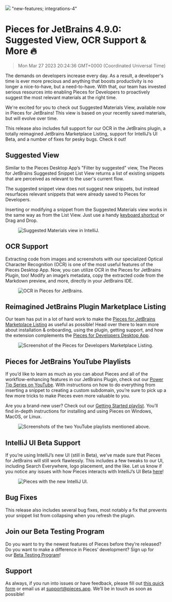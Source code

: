 ![](https://uploads-ssl.webflow.com/6143afec68f555387049efb3/6421fb8220920d068a119be5_jetbrains-490_91b8bf8a1098ba7145bb3ec18e9790d1_2000.jpeg)
"new-features; integrations-4"
# Pieces for JetBrains 4.9.0: Suggested View, OCR Support & More 🔥
> Mon Mar 27 2023 20:24:36 GMT+0000 (Coordinated Universal Time)
<p>The demands on developers increase every day. As a result, a developer&#x27;s time is  ever more precious and anything that boosts productivity is no longer a nice-to-have, but a need-to-have. With that, our team has invested serious resources into enabling Pieces for Developers to proactively suggest the most relevant materials at the right time.</p><p>We&#x27;re excited for you to check out Suggested Materials View, available now in Pieces for JetBrains! This view is based on your recently saved materials, but will evolve over time.</p><p>This release also includes full support for our OCR in the JetBrains plugin, a totally reimagined JetBrains Marketplace Listing, support for IntelliJ’s UI Beta, and a number of fixes for pesky bugs. Check it out!</p><h2 id="d5e9p">Suggested View</h2><p>Similar to the Pieces Desktop App’s &quot;Filter by suggested&quot; view, The Pieces for JetBrains Suggested Snippet List View returns a list of existing snippets that are perceived as relevant to the user&#x27;s current flow.</p><p>The suggested snippet view does not suggest new snippets, but instead resurfaces relevant snippets that were already saved to Pieces for Developers.</p><p>Inserting or modifying a snippet from the Suggested Materials view works in the same way as from the List View. Just use a handy <a href="https://zeep.pieces.cloud/?p=f71c48b7ff" target="_blank" rel="noopener noreferrer">keyboard shortcut</a> or Drag and Drop.</p><figure class="w-richtext-figure-type-image w-richtext-align-center" data-rt-type="image" data-rt-align="center"><div><img alt="Suggested Materials view in IntelliJ." src="https://uploads-ssl.webflow.com/6143afec68f555387049efb3/63f7874d8a8fba4003928e4d_screenshot-2023-02-15-at-110625-am_5d874765f1771d6f9dfd568598c6bc95_800.jpeg" /></div></figure><h2 id="45f1b">OCR Support</h2><p>Extracting code from images and screenshots with our specialized Optical Character Recognition (OCR) is one of the most useful features of the Pieces Desktop App. Now, you can utilize OCR in the Pieces for JetBrains Plugin, too! Modify an image’s metadata, copy the extracted code from the Markdown preview, and more, directly in your JetBrains IDE.</p><figure class="w-richtext-figure-type-image w-richtext-align-center" data-rt-type="image" data-rt-align="center"><div><img alt="OCR in Pieces for JetBrains." src="https://uploads-ssl.webflow.com/6143afec68f555387049efb3/63f7874d8a8fba6bfc928e8a_ocr-jetbrains-4_77439f5e7abe511a9fff390981f79104.gif" /></div></figure><h2 id="9rn4c">Reimagined JetBrains Plugin Marketplace Listing</h2><p>Our team has put in a lot of hard work to make the <a href="https://plugins.jetbrains.com/plugin/17328-pieces--save-search-share--reuse-code-snippets" target="_blank" rel="noopener noreferrer">Pieces for JetBrains Marketplace Listing</a> as useful as possible! Head over there to learn more about installation &amp; onboarding, using the plugin, getting support, and how the extension complements the <a href="https://code.pieces.app/install" target="_blank" rel="noopener noreferrer">Pieces for Developers Desktop App</a>.</p><figure class="w-richtext-figure-type-image w-richtext-align-center" data-rt-type="image" data-rt-align="center"><div><img alt="Screenshot of the Pieces for Developers Marketplace Listing." src="https://uploads-ssl.webflow.com/6143afec68f555387049efb3/63f7874d8a8fbacdbe928e73_screenshot-2023-02-23-at-94520-am_9aef134cabcc94134b194e5027054b1d_800.jpeg" /></div></figure><h2 id="7etgq">Pieces for JetBrains YouTube Playlists</h2><p>If you’d like to learn as much as you can about Pieces and all of the workflow-enhancing features in our JetBrains Plugin, check out our <a href="https://www.youtube.com/playlist?list=PL3ufX1Aqkp150VurLhONhGBehFM2BBjvN" target="_blank" rel="noopener noreferrer">Power Tip Series on YouTube</a>. With instructions on how to do everything from inserting a snippet to creating a custom subdomain, you’re sure to pick up a few more tricks to make Pieces even more valuable to you. </p><p>Are you a brand-new user? Check out our <a href="https://www.youtube.com/watch?v=C8S3URf7MLE&amp;list=PL3ufX1Aqkp14PsWVRePsm1KMLAdarikWC" target="_blank" rel="noopener noreferrer">Getting Started playlist</a>. You’ll find in-depth instructions for installing and using Pieces on Windows, MacOS, or Linux.</p><figure class="w-richtext-figure-type-image w-richtext-align-center" data-rt-type="image" data-rt-align="center"><div><img alt="Screenshots of the two YouTube playlists mentioned above." src="https://uploads-ssl.webflow.com/6143afec68f555387049efb3/63f787f8b6eea56f2d2047ea_group-10_2197e290f03ebf73b49319182b66ba43_800.jpeg" /></div></figure><h2 id="2cp93">IntelliJ UI Beta Support</h2><p>If you’re using IntelliJ’s new UI (still in Beta), we’ve made sure that Pieces for JetBrains will still work flawlessly. This includes a few tweaks to our UI, including Search Everywhere, logo placement, and the like. Let us know if you notice any issues with how Pieces interacts with IntelliJ’s UI Beta <a href="https://getpieces.typeform.com/to/mCjBSIjF" target="_blank" rel="noopener noreferrer">here</a>!</p><figure class="w-richtext-figure-type-image w-richtext-align-center" data-rt-type="image" data-rt-align="center"><div><img alt="Pieces with the new IntelliJ UI." src="https://uploads-ssl.webflow.com/6143afec68f555387049efb3/63f7874d8a8fba7301928e4e_new-ui_b20a5297019c78db916498846910bc90_800.jpeg" /></div></figure><h2 id="ctli1">Bug Fixes</h2><p>This release also includes several bug fixes, most notably a fix that prevents your snippet list from collapsing when you refresh the plugin.</p><h2 id="890p0">Join our Beta Testing Program</h2><p>Do you want to try the newest features of Pieces before they’re released? Do you want to make a difference in Pieces’ development? Sign up for our <a href="https://getpieces.typeform.com/to/XGGlUqEI" target="_blank" rel="noopener noreferrer">Beta Testing Program</a>!</p><h2 id="1nfp4">Support</h2><p>As always, if you run into issues or have feedback, please fill out <a href="https://getpieces.typeform.com/to/mCjBSIjF" target="_blank" rel="noopener noreferrer">this quick form</a> or email us at <a href="mailto:support@pieces.app" target="_blank" rel="noopener noreferrer">support@pieces.app</a>. We’ll be in touch as soon as possible!</p>
